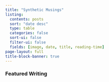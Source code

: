 ```yaml
---
title: "Synthetic Musings"
listing:
  contents: posts
  sort: "date desc"
  type: table
  categories: false
  sort-ui: false
  filter-ui: false
  fields: [image, date, title, reading-time]
page-layout: full
title-block-banner: true
---
```


### Featured Writing
